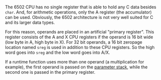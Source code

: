 The 6502 CPU has no single register that is able to hold any C data besides <code>char</code>. And, for arithmetic operations, only the A register (the accumulator) can be used. Obviously, the 6502 architecture is not very well suited for C and its larger data types.

For this reason, operands are placed in an artificial "primary register". This register consists of the A and X CPU registers if the operand is 16 bit wide (low byte in A, high byte in X). For 32 bit operands, a 16 bit zeropage location named <code>sreg</code> is used in addition to these CPU registers. So the high word goes into <code>sreg</code> and the low word goes into A/X.

If a runtime function uses more than one operand (a multiplication for example), the first operand is passed on the [[Parameter and return stacks|parameter stack]], while the second one is passed in the primary register.